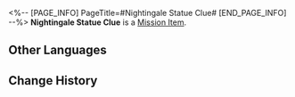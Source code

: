<%-- [PAGE_INFO]
PageTitle=#Nightingale Statue Clue#
[END_PAGE_INFO] --%>
{{Item Infobox
|id          = 150035
|image       = Item Nightingale Statue Clue.png{{subst:void|<!--$UPLOAD:<<SpriteOutput/ItemFigures/140099.png>-<Item Nightingale Statue Clue.png>-<Item Icons>>-->}}
|type        = Mission Item
|invCategory = Missions
|rarity      = 3
|effect      = 
|description = It seems that all it takes for this door to open is returning the statue to its original position...
}}
'''Nightingale Statue Clue''' is a [[Mission Item]].

==Other Languages==
{{Other Languages
|en   = Nightingale Statue Clue
|zhs  = 隐夜鸫雕像的线索
|zht  = 隱夜鶇雕像的線索
|ja   = ツグミの彫像の手がかり
|ko   = 밤꾀꼬리 조각상에 대한 단서
|es   = Pista de la estatua del Ruiseñor
|fr   = Indice à propos des statues de rossignols
|ru   = Подсказка к статуям ночных дроздов
|th   = เบาะแสของรูปปั้น Nightingale
|vi   = Manh Mối Của Tượng Nightingale
|de   = Hinweis zu den Nachtigall-Statuen
|id   = Petunjuk Patung Nightingale
|pt   = Pista da Estátua de Rouxinol
}}

==Change History==
{{Change History|2.1}}